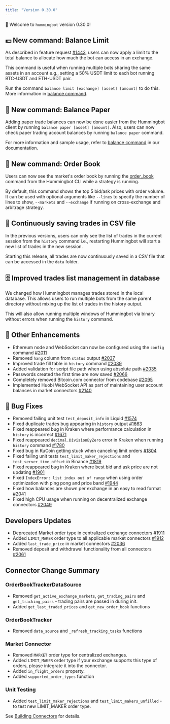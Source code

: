 ```yaml
---
title: "Version 0.30.0"
---
```


🚀 Welcome to `hummingbot` version 0.30.0!

## 💵 New command: Balance Limit

As described in feature request [#1443](https://github.com/CoinAlpha/hummingbot/issues/1443), users can now apply a limit to the total balance to allocate how much the bot can access in an exchange.

This command is useful when running multiple bots sharing the same assets in an account e.g., setting a 50% USDT limit to each bot running BTC-USDT and ETH-USDT pair.

Run the command `balance limit [exchange] [asset] [amount]` to do this. More information in [balance command](https://docs.hummingbot.io/operation/balances/#gatsby-focus-wrapper).

## 📜 New command: Balance Paper

Adding paper trade balances can now be done easier from the Hummingbot client by running `balance paper [asset] [amount]`. Also, users can now check paper trading account balances by running `balance paper` command.

For more information and sample usage, refer to [balance command](/operation/balances/) in our documentation.

## 📖 New command: Order Book

Users can now see the market's order book by running the [order_book](/operation/overview/#hummingbot-commands) command from the Hummingbot CLI while a strategy is running.

By default, this command shows the top 5 bid/ask prices with order volume. It can be used with optional arguments like `--lines` to specify the number of lines to show, `--markets` and `--exchange` if running on cross-exchange and arbitrage strategy.

## 📝 Continuously saving trades in CSV file

In the previous versions, users can only see the list of trades in the current session from the `history` command i.e., restarting Hummingbot will start a new list of trades in the new session.

Starting this release, all trades are now continuously saved in a CSV file that can be accessed in the `data` folder.

## 🗄 Improved trades list management in database

We changed how Hummingbot manages trades stored in the local database. This allows users to run multiple bots from the same parent directory without mixing up the list of trades in the history output.

This will also allow running multiple windows of Hummingbot via binary without errors when running the `history` command.

## 🔧 Other Enhancements

- Ethereum node and WebSocket can now be configured using the `config` command [#2011](https://github.com/CoinAlpha/hummingbot/issues/2011)
- Removed `hang` column from `status` output [#2037](https://github.com/CoinAlpha/hummingbot/pull/2037)
- Improved trade fill table in `history` command [#2039](https://github.com/CoinAlpha/hummingbot/pull/2039)
- Added validation for script file path when using absolute path [#2035](https://github.com/CoinAlpha/hummingbot/pull/2035)
- Passwords created the first time are now saved [#2066](https://github.com/CoinAlpha/hummingbot/pull/2066)
- Completely removed Bitcoin.com connector from codebase [#2095](https://github.com/CoinAlpha/hummingbot/pull/2095)
- Implemented Huobi WebSocket API as part of maintaining user account balances in market connectors [#2140](https://github.com/CoinAlpha/hummingbot/pull/2140)

## 🐞 Bug Fixes

- Removed failing unit test `test_deposit_info` in Liquid [#1574](https://github.com/CoinAlpha/hummingbot/issues/1574)
- Fixed duplicate trades bug appearing in `history` output [#1663](https://github.com/CoinAlpha/hummingbot/issues/1663)
- Fixed reappeared bug in Kraken where performance calculation in `history` is incorrect [#1671](https://github.com/CoinAlpha/hummingbot/issues/1671)
- Fixed reappeared `decimal.DivisionByZero` error in Kraken when running `history` command [#1780](https://github.com/CoinAlpha/hummingbot/issues/1780)
- Fixed bug in KuCoin getting stuck when canceling limit orders [#1804](https://github.com/CoinAlpha/hummingbot/issues/1804)
- Fixed failing unit tests `test_limit_maker_rejections` and `test_server_time_offset` in Binance [#1819](https://github.com/CoinAlpha/hummingbot/issues/1819)
- Fixed reappeared bug in Kraken where best bid and ask price are not updating [#1901](https://github.com/CoinAlpha/hummingbot/issues/1901)
- Fixed `IndexError: list index out of range` when using order optimization with ping pong and price band [#1944](https://github.com/CoinAlpha/hummingbot/issues/1944)
- Fixed how balances are shown per exchange in an easy to read format [#2041](https://github.com/CoinAlpha/hummingbot/pull/2041)
- Fixed high CPU usage when running on decentralized exchange connectors [#2049](https://github.com/CoinAlpha/hummingbot/issues/2049)

## Developers Updates

- Deprecated Market order type in centralized exchange connectors [#1911](https://github.com/CoinAlpha/hummingbot/issues/1911)
- Added `LIMIT_MAKER` order type to all applicable market connectors [#1912](https://github.com/CoinAlpha/hummingbot/issues/1912)
- Added `last_trade_price` in market connectors [#2036](https://github.com/CoinAlpha/hummingbot/issues/2036)
- Removed deposit and withdrawal functionality from all connectors [#2061](https://github.com/CoinAlpha/hummingbot/issues/2061)

## Connector Change Summary

### OrderBookTrackerDataSource

- Removed `get_active_exchange_markets`, `get_trading_pairs` and `get_tracking_pairs` - trading pairs are passed in during init.
- Added `get_last_traded_prices` and `get_new_order_book` functions

### OrderBookTracker

- Removed `data_source` and `_refresh_tracking_tasks` functions

### Market Connector

- Removed `MARKET` order type for centralized exchanges.
- Added `LIMIT_MAKER` order type if your exchange supports this type of orders, please integrate it into the connector.
- Added `in_flight_orders` property.
- Added `supported_order_types` function

### Unit Testing

- Added `test_limit_maker_rejections` and `test_limit_makers_unfilled` - to test new LIMIT_MAKER order type.

See [Building Connectors](/developer/overview/) for details.
